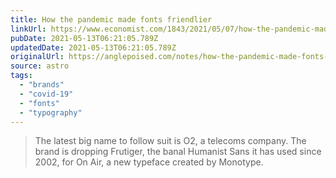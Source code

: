 ```yaml
---
title: How the pandemic made fonts friendlier
linkUrl: https://www.economist.com/1843/2021/05/07/how-the-pandemic-made-fonts-friendlier
pubDate: 2021-05-13T06:21:05.789Z
updatedDate: 2021-05-13T06:21:05.789Z
originalUrl: https://anglepoised.com/notes/how-the-pandemic-made-fonts-friendlier
source: astro
tags:
  - "brands"
  - "covid-19"
  - "fonts"
  - "typography"
---
```


> The latest big name to follow suit is O2, a telecoms company. The brand is dropping Frutiger, the banal Humanist Sans it has used since 2002, for On Air, a new typeface created by Monotype.
